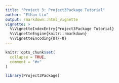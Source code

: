 ```yaml
---
title: "Project 3: Project3Package Tutorial"
author: "Ethan Liu"
output: rmarkdown::html_vignette
vignette: >
  %\VignetteIndexEntry{Project3Package Tutorial}
  %\VignetteEngine{knitr::rmarkdown}
  %\VignetteEncoding{UTF-8}
---
```


```r
knitr::opts_chunk$set(
  collapse = TRUE,
  comment = "#>"
)
```

```r
library(Project3Package)
```
